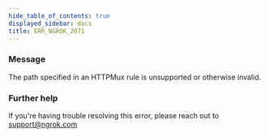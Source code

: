 ```yaml
---
hide_table_of_contents: true
displayed_sidebar: docs
title: ERR_NGROK_2071
---
```




### Message

The path specified in an HTTPMux rule is unsupported or otherwise invalid.

<ErrorDetails error="err_ngrok_2071" />

### Further help

If you're having trouble resolving this error, please reach out to [support@ngrok.com](mailto:support@ngrok.com?subject=Help%20with%20ERR_NGROK_2071)

